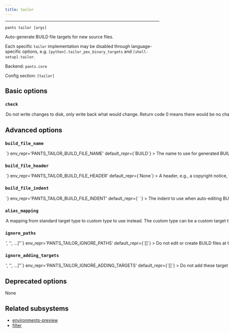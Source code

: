 ```yaml
---
title: tailor
---
```



---

```
pants tailor [args]
```

Auto-generate BUILD file targets for new source files.

Each specific `tailor` implementation may be disabled through language-specific options, e.g. `[python].tailor_pex_binary_targets` and `[shell-setup].tailor`.

Backend: <span className="color--primary">`pants.core`</span>

Config section: <span className="color--primary">`[tailor]`</span>

<span className={styles.options}>

## Basic options

### `check`

<Option
  cli_repr={`--[no-]tailor-check`}
  env_repr='PANTS_TAILOR_CHECK'
  default_repr={`False`}
>

Do not write changes to disk, only write back what would change. Return code 0 means there would be no changes, and 1 means that there would be.

</Option>

## Advanced options

### `build_file_name`

<Option
  cli_repr={`--tailor-build-file-name=<str>`}
  env_repr='PANTS_TAILOR_BUILD_FILE_NAME'
  default_repr={`BUILD`}
>

The name to use for generated BUILD files.

This must be compatible with `[GLOBAL].build_patterns`.

</Option>

### `build_file_header`

<Option
  cli_repr={`--tailor-build-file-header=<str>`}
  env_repr='PANTS_TAILOR_BUILD_FILE_HEADER'
  default_repr={`None`}
>

A header, e.g., a copyright notice, to add to the content of created BUILD files.

</Option>

### `build_file_indent`

<Option
  cli_repr={`--tailor-build-file-indent=<str>`}
  env_repr='PANTS_TAILOR_BUILD_FILE_INDENT'
  default_repr={`    `}
>

The indent to use when auto-editing BUILD files.

</Option>

### `alias_mapping`

<Option
  cli_repr={`--tailor-alias-mapping="{'key1': val1, 'key2': val2, ...}"`}
  env_repr='PANTS_TAILOR_ALIAS_MAPPING'
  default_repr={`{}`}
>

A mapping from standard target type to custom type to use instead. The custom type can be a custom target type or a macro that offers compatible functionality to the one it replaces (see https://www.pantsbuild.org/v2.15/docs/macros).

</Option>

### `ignore_paths`

<Option
  cli_repr={`--tailor-ignore-paths="['<str>', '<str>', ...]"`}
  env_repr='PANTS_TAILOR_IGNORE_PATHS'
  default_repr={`[]`}
>

Do not edit or create BUILD files at these paths.

Can use literal file names and/or globs, e.g. `['project/BUILD, 'ignore_me/**']`.

This augments the option `[GLOBAL].build_ignore`, which tells Pants to also not _read_ BUILD files at certain paths. In contrast, this option only tells Pants to not edit/create BUILD files at the specified paths.

</Option>

### `ignore_adding_targets`

<Option
  cli_repr={`--tailor-ignore-adding-targets="['<str>', '<str>', ...]"`}
  env_repr='PANTS_TAILOR_IGNORE_ADDING_TARGETS'
  default_repr={`[]`}
>

Do not add these target definitions.

Expects a list of target addresses that would normally be added by `tailor`, e.g. `['project:tgt']`. To find these names, you can run `tailor --check`, then combine the BUILD file path with the target&#x27;s name. For example, if `tailor` would add the target `bin` to `project/BUILD`, then the address would be `project:bin`. If the BUILD file is at the root of your repository, use `//` for the path, e.g. `//:bin`.

Does not work with macros.

</Option>

## Deprecated options

None

## Related subsystems

- [environments-preview](../subsystems/environments-preview.mdx)
- [filter](../subsystems/filter.mdx)

</span>
